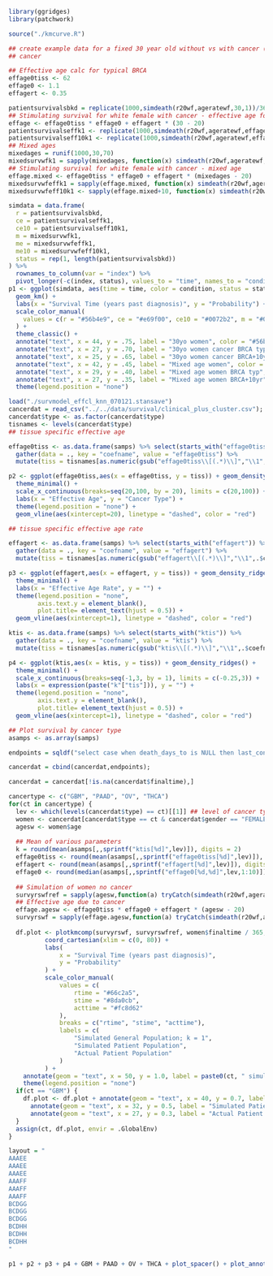 ```r


library(ggridges)
library(patchwork)

source("./kmcurve.R")

## create example data for a fixed 30 year old without vs with cancer (effective age)
## cancer

## Effective age calc for typical BRCA
effage0tiss <- 62
effage0 <- 1.1
effagert <- 0.35

patientsurvivalsbkd = replicate(1000,simdeath(r20wf,ageratewf,30,1))/365 ## Typical survival for 30yr with k = 1
## Stimulating survival for white female with cancer - effective age for 30 yr old
effage <- effage0tiss * effage0 + effagert * (30 - 20)
patientsurvivalseffk1 <- replicate(1000,simdeath(r20wf,ageratewf,effage,1))/365 ## Typical survival for 30yr with effage due to cancer k=1
patientsurvivalseff10k1 <- replicate(1000,simdeath(r20wf,ageratewf,effage+10,1))/365 ## effage + 10 but still k = 1
## Mixed ages
mixedages = runif(1000,30,70)
mixedsurvwfk1 = sapply(mixedages, function(x) simdeath(r20wf,ageratewf,x,1)/365) ## Typical survival for mixed ages
## Stimulating survival for white female with cancer - mixed age
effage.mixed <- effage0tiss * effage0 + effagert * (mixedages - 20)
mixedsurvwfeffk1 = sapply(effage.mixed, function(x) simdeath(r20wf,ageratewf,x,1)/365) ## Typical survival for mixed ages with effage due to k=1
mixedsurvwfeff10k1 <- sapply(effage.mixed+10, function(x) simdeath(r20wf,ageratewf,x,1)/365)

simdata = data.frame(
  r = patientsurvivalsbkd,
  ce = patientsurvivalseffk1,
  ce10 = patientsurvivalseff10k1,
  m = mixedsurvwfk1,
  me = mixedsurvwfeffk1,
  me10 = mixedsurvwfeff10k1,
  status = rep(1, length(patientsurvivalsbkd))
) %>%
  rownames_to_column(var = "index") %>%
  pivot_longer(-c(index, status), values_to = "time", names_to = "condition")
p1 <- ggplot(simdata, aes(time = time, color = condition, status = status)) +
  geom_km() +
  labs(x = "Survival Time (years past diagnosis)", y = "Probability") +
  scale_color_manual(
    values = c(r = "#56b4e9", ce = "#e69f00", ce10 = "#0072b2", m = "#009E73", me = "#CC79A7", me10 = "#D55E00")
  ) +
  theme_classic() +
  annotate("text", x = 44, y = .75, label = "30yo women", color = "#56b4e9", size = 3) +
  annotate("text", x = 27, y = .70, label = "30yo women cancer BRCA typ", color = "#e69f00", size = 3) +
  annotate("text", x = 25, y = .65, label = "30yo women cancer BRCA+10yr", color = "#0072b2", size = 3) +
  annotate("text", x = 42, y = .45, label = "Mixed age women", color = "#009E73", size = 3) +
  annotate("text", x = 29, y = .40, label = "Mixed age women BRCA typ", color = "#CC79A7", size = 3) +
  annotate("text", x = 27, y = .35, label = "Mixed age women BRCA+10yr", color = "#D55E00", size = 3) +
  theme(legend.position = "none") 

load("./survmodel_effcl_knn_070121.stansave")
cancerdat = read_csv("../../data/survival/clinical_plus_cluster.csv");
cancerdat$type <- as.factor(cancerdat$type)
tisnames <- levels(cancerdat$type)
## tissue specific effective age

effage0tiss <- as.data.frame(samps) %>% select(starts_with("effage0tiss[")) %>%
  gather(data = ., key = "coefname", value = "effage0tiss") %>%
  mutate(tiss = tisnames[as.numeric(gsub("effage0tiss\\[(.*)\\]","\\1",.$coefname))]) ## Replace with tumor type

p2 <- ggplot(effage0tiss,aes(x = effage0tiss, y = tiss)) + geom_density_ridges() +
  theme_minimal() +
  scale_x_continuous(breaks=seq(20,100, by = 20), limits = c(20,100)) +
  labs(x = "Effective Age", y = "Cancer Type") +
  theme(legend.position = "none") +
  geom_vline(aes(xintercept=20), linetype = "dashed", color = "red")

## tissue specific effective age rate

effagert <- as.data.frame(samps) %>% select(starts_with("effagert")) %>%
  gather(data = ., key = "coefname", value = "effagert") %>%
  mutate(tiss = tisnames[as.numeric(gsub("effagert\\[(.*)\\]","\\1",.$coefname))]) ## Replace with tumor type

p3 <- ggplot(effagert,aes(x = effagert, y = tiss)) + geom_density_ridges() +
  theme_minimal() +
  labs(x = "Effective Age Rate", y = "") +
  theme(legend.position = "none",
        axis.text.y = element_blank(),
        plot.title= element_text(hjust = 0.5)) +
  geom_vline(aes(xintercept=1), linetype = "dashed", color = "red")

ktis <- as.data.frame(samps) %>% select(starts_with("ktis")) %>%
  gather(data = ., key = "coefname", value = "ktis") %>%
  mutate(tiss = tisnames[as.numeric(gsub("ktis\\[(.*)\\]","\\1",.$coefname))]) ## Replace with tumor type

p4 <- ggplot(ktis,aes(x = ktis, y = tiss)) + geom_density_ridges() +
  theme_minimal() +
  scale_x_continuous(breaks=seq(-1,3, by = 1), limits = c(-0.25,3)) +
  labs(x = expression(paste("k"["tis"])), y = "") +
  theme(legend.position = "none",
        axis.text.y = element_blank(),
        plot.title= element_text(hjust = 0.5)) +
  geom_vline(aes(xintercept=1), linetype = "dashed", color = "red")

## Plot survival by cancer type
asamps <- as.array(samps)

endpoints = sqldf("select case when death_days_to is NULL then last_contact_days_to else death_days_to end as finaltime, case when death_days_to is NULL then 0 else 1 end as finalstatus from cancerdat;")

cancerdat = cbind(cancerdat,endpoints);

cancerdat = cancerdat[!is.na(cancerdat$finaltime),]

cancertype <- c("GBM", "PAAD", "OV", "THCA")
for(ct in cancertype) {
  lev <- which(levels(cancerdat$type) == ct)[[1]] ## level of cancer type
  women <- cancerdat[cancerdat$type == ct & cancerdat$gender == "FEMALE",]
  agesw <- women$age
  
  ## Mean of various parameters
  k = round(mean(asamps[,,sprintf("ktis[%d]",lev)]), digits = 2)
  effage0tiss <- round(mean(asamps[,,sprintf("effage0tiss[%d]",lev)]), digits = 0)
  effagert <- round(mean(asamps[,,sprintf("effagert[%d]",lev)]), digits = 2)
  effage0 <- round(median(asamps[,,sprintf("effage0[%d,%d]",lev,1:10)]), digits = 2)
  
  ## Simulation of women no cancer
  survyrswfref = sapply(agesw,function(a) tryCatch(simdeath(r20wf,ageratewf,a,1)/365,error= function(e) {0}))
  ## Effective age due to cancer
  effage.agesw <- effage0tiss * effage0 + effagert * (agesw - 20)
  survyrswf = sapply(effage.agesw,function(a) tryCatch(simdeath(r20wf,ageratewf,a,k)/365,error= function(e) {0}))
  
  df.plot <- plotkmcomp(survyrswf, survyrswfref, women$finaltime / 365, women$finalstatus) +
          coord_cartesian(xlim = c(0, 80)) +
          labs(
              x = "Survival Time (years past diagnosis)",
              y = "Probability"
          ) +
          scale_color_manual(
              values = c(
                  rtime = "#66c2a5",
                  stime = "#8da0cb",
                  acttime = "#fc8d62"
              ),
              breaks = c("rtime", "stime", "acttime"),
              labels = c(
                  "Simulated General Population; k = 1",
                  "Simulated Patient Population",
                  "Actual Patient Population"
              )
          ) +
    annotate(geom = "text", x = 50, y = 1.0, label = paste0(ct, " simulated")) +
    theme(legend.position = "none")
  if(ct == "GBM") {
    df.plot <- df.plot + annotate(geom = "text", x = 40, y = 0.7, label = "Simulated General Population; k = 1", color = "#66c2a5", size = 3) +
      annotate(geom = "text", x = 32, y = 0.5, label = "Simulated Patient Population", color = "#8da0cb", size = 3) +
      annotate(geom = "text", x = 27, y = 0.3, label = "Actual Patient Population", color = "#fc8d62", size = 3)
  }
  assign(ct, df.plot, envir = .GlobalEnv)
}

layout = "
AAAEE
AAAEE
AAAEE
AAAFF
AAAFF
AAAFF
BCDGG
BCDGG
BCDGG
BCDHH
BCDHH
BCDHH
"

p1 + p2 + p3 + p4 + GBM + PAAD + OV + THCA + plot_spacer() + plot_annotation(tag_levels = "A") + plot_layout(design = layout) 

```



